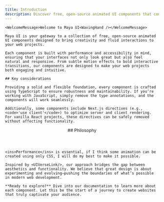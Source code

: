 ```yaml
---
title: Introduction
description: Discover free, open-source animated UI components that combine aesthetic innovation with technical excellence for modern web projects.
---
```


<section>

    <WelcomeMessage>Welcome to Maya UI<WavingHand /></WelcomeMessage>

    Maya UI is your gateway to a collection of free, open-source animated UI components designed to bring creativity and fluid interactions to your web projects.

    Each component is built with performance and accessibility in mind, ensuring that your interfaces not only look great but also feel natural and responsive. From subtle motion effects to bold interactive transitions, our components are designed to make your web projects both engaging and intuitive.

</section>

<section>

    ## Key considerations

    Providing a solid and flexible foundation, every component is crafted using TypeScript to ensure robustness and maintainability. If you’re working with JavaScript, simply remove the type annotations, and the components will work seamlessly.

    Additionally, some components include Next.js directives (e.g., <code>'use client'</code>) to optimize server and client rendering. For vanilla React projects, these directives can be safely removed without affecting functionality.

</section>

<section>
    <header>
        ## Philosophy
    </header>

    <ins>Performance</ins> is essential, if I think some animation can be created using only CSS, I will do my best to make it possible.

    Inspired by <UIVerseLink/>, our approach bridges the gap between aesthetics and functionality. We believe that great design is about experimenting and evolving—pushing the boundaries of what’s possible in modern web development.

    **Ready to explore?** Dive into our documentation to learn more about each component. Let this be the start of a journey to create websites that truly captivate your audience.

</section>

